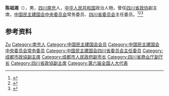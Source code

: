'''陈祖湘'''（{{bd|1918年|2月|2008年|9月21日}}），男，[[四川|四川]][[南充|南充]]人，[[中华人民共和国|中华人民共和国]]政治人物，曾任[[四川省政协|四川省政协]]副主席，[[中国民主建国会中央委员会|中国民主建国会中央委员会]]常务委员、[[中国民主建国会四川省委员会|四川省委员会]]主任委员。<ref>{{Cite web|title=四川省政协原副主席陈祖湘逝世|url=http://news.sina.com.cn/c/2008-10-05/075014528992s.shtml|accessdate=2020-09-01|work=四川日报|archive-date=2008-10-10|archive-url=https://web.archive.org/web/20081010012717/http://news.sina.com.cn/c/2008-10-05/075014528992s.shtml|dead-url=no}}</ref><ref>{{Cite web|title=八、代表人物|url=http://www.mjscsw.gov.cn/hydb/535.html|accessdate=2020-09-01|work=中国民主建国会四川省委员会}}</ref><ref>{{Cite book|title=中华人民共和国职官志|author=何虎生, 李耀东, 向常福主编|publisher=中国社会出版社|year=2003|isbn=9787800883934|location=北京|pages=}}</ref>

== 参考资料 ==
{{reflist}}

{{中国人物小作品}}
{{Navboxes 
| title  = 陈祖湘在[[中国民主建国会|中国民主建国会]]的职务
| list1  =
{{中国民主建国会第四届中央委员会}}
{{中国民主建国会第五届中央委员会}}
}}

{{Authority control}}
{{DEFAULTSORT:Chen陈}}
[[Category:陈姓|Zu]]
[[Category:南充人|Category:南充人]]
[[Category:中国民主建国会会员|Category:中国民主建国会会员]]
[[Category:中国民主建国会中央委员会常务委员|Category:中国民主建国会中央委员会常务委员]]
[[Category:中国民主建国会四川省委员会主任委员|Category:中国民主建国会四川省委员会主任委员]]
[[Category:成都市政協副主席|Category:成都市政協副主席]]
[[Category:成都市人民政府副市长|Category:成都市人民政府副市长]]
[[Category:四川省商业厅副厅长|Category:四川省商业厅副厅长]]
[[Category:四川省政協副主席|Category:四川省政協副主席]]
[[Category:第六届全国人大代表|Category:第六届全国人大代表]]